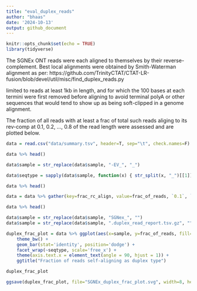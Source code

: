 ```yaml
---
title: "eval_duplex_reads"
author: "bhaas"
date: '2024-10-13'
output: github_document
---
```


```r
knitr::opts_chunk$set(echo = TRUE)
library(tidyverse)
```

The SGNEx ONT reads were each aligned to themselves by their reverse-complement. Best local alignments were obtained by Smith-Waterman alignment as per: 
https://github.com/TrinityCTAT/CTAT-LR-fusion/blob/devel/util/misc/find_duplex_reads.py

limited to reads at least 1kb in length, and for which the 100 bases at each termini were first removed before aligning to avoid terminal polyA or other sequences that would tend to show up as being soft-clipped in a genome alignment.

The fraction of all reads with at least a frac of total such reads aliging to its rev-comp at 0.1, 0.2, ..., 0.8 of the read length were assessed and are plotted below.


```r

data = read.csv("data/summary.tsv", header=T, sep="\t", check.names=F)

data %>% head()
```


```r

data$sample = str_replace(data$sample, "-EV_", "_")


```


```r

data$seqtype = sapply(data$sample, function(x) { str_split(x, "_")[[1]][3]})

data %>% head()


```


```r

data = data %>% gather(key=frac_rc_align, value=frac_of_reads, `0.1`, `0.2`, `0.3`, `0.4`, `0.5`, `0.6`, `0.7`, `0.8`)

data %>% head()
```

```r

data$sample = str_replace(data$sample, "SGNex_", "")
data$sample = str_replace(data$sample, ".duplex_read_report.tsv.gz", "")

```


```r

duplex_frac_plot = data %>% ggplot(aes(x=sample, y=frac_of_reads, fill=frac_rc_align)) + 
    theme_bw() +
    geom_bar(stat='identity', position='dodge') +
    facet_wrap(~seqtype, scale='free_x') +
    theme(axis.text.x = element_text(angle = 90, hjust = 1)) +
    ggtitle("Fraction of reads self-aligning as duplex type")

duplex_frac_plot

```

```r

ggsave(duplex_frac_plot, file="SGNEx_duplex_frac_plot.svg", width=8, height=8)


```





